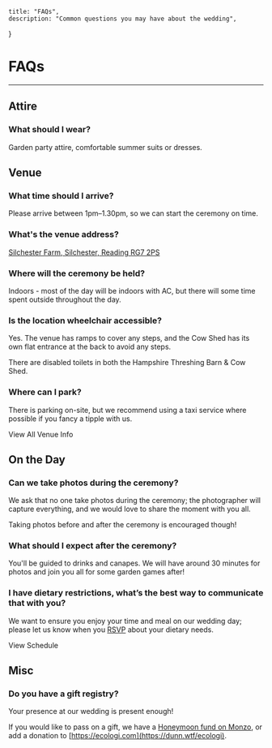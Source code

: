 
    title: "FAQs",
    description: "Common questions you may have about the wedding",
}

# FAQs
---

## Attire

### What should I wear?
Garden party attire, comfortable summer suits or dresses.

## Venue

### What time should I arrive?
Please arrive between 1pm–1.30pm, so we can start the ceremony on time.

### What's the venue address?
[Silchester Farm, Silchester, Reading RG7 2PS](https://maps.app.goo.gl/QZRks6AKDg4gbYSx7)

### Where will the ceremony be held?
Indoors - most of the day will be indoors with AC, but there will some time spent outside throughout the day.

### Is the location wheelchair accessible?
Yes. The venue has ramps to cover any steps, and the Cow Shed has its own flat entrance at the back to avoid any steps.

There are disabled toilets in both the Hampshire Threshing Barn & Cow Shed.

### Where can I park?
There is parking on-site, but we recommend using a taxi service where possible if you fancy a tipple with us.

<Link className={`!mt-8 !mb-12`} href={'/venue'}>View All Venue Info</Link>


## On the Day

### Can we take photos during the ceremony?
We ask that no one take photos during the ceremony; the photographer will capture everything, and we would love to share the moment with you all.

Taking photos before and after the ceremony is encouraged though!

### What should I expect after the ceremony?
You'll be guided to drinks and canapes. We will have around 30 minutes for photos and join you all for some garden games after!

### I have dietary restrictions, what’s the best way to communicate that with you?
We want to ensure you enjoy your time and meal on our wedding day; please let us know when you [RSVP](/account) about your dietary needs.

<Link className={`!mt-8 !mb-12`} href={'/venue'}>View Schedule</Link>

## Misc

### Do you have a gift registry?
Your presence at our wedding is present enough!

If you would like to pass on a gift, we have a [Honeymoon fund on Monzo](https://monzo.me/andrudunn?d=Honeymoon%20Fund), or add a donation to [https://ecologi.com](https://dunn.wtf/ecologi).

<KeyLinks />